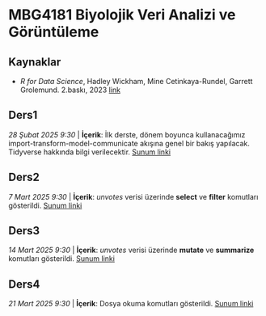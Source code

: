 # MBG4181 Biyolojik Veri Analizi ve Görüntüleme

## Kaynaklar

- *R for Data Science*,  Hadley Wickham, Mine Cetinkaya-Rundel, Garrett Grolemund. 2.baskı, 2023  [link](https://r4ds.hadley.nz/)

## Ders1

*28 Şubat 2025 9:30* | **İçerik**: İlk derste, dönem boyunca kullanacağımız import-transform-model-communicate akışına genel bir bakış yapılacak. Tidyverse hakkında bilgi verilecektir. [Sunum linki](ders01.qmd)

## Ders2

*7 Mart 2025 9:30* | **İçerik**: *unvotes* verisi üzerinde **select** ve **filter** komutları gösterildi. [Sunum linki](ders02.qmd)

## Ders3

*14 Mart 2025 9:30* | **İçerik**: *unvotes* verisi üzerinde **mutate** ve **summarize** komutları gösterildi. [Sunum linki](ders03.qmd)

## Ders4

*21 Mart 2025 9:30* | **İçerik**: Dosya okuma komutları gösterildi. [Sunum linki](ders04.qmd)
